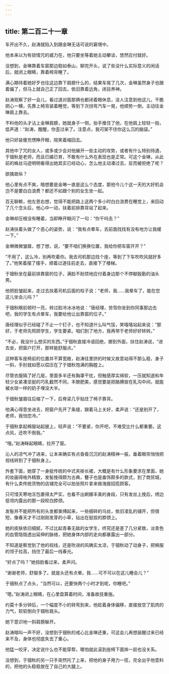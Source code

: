 ```yaml
---
---
---
```

title: 第二百二十一章
---




车开出不久，赵涛就陷入到跟金琳无话可说的窘境中。

他本来以为有锁情咒的威力在，他只要坐等着她主动攀谈，悠然应付就好。

没想到，金琳靠着车窗那边稳如泰山，聊完开头，说了些没什么实际意义的闲话后，就闭上眼睛，靠着椅背睡了。

满心期待着她好歹也往这边靠下肩膀什么的，结果车晃了几次，金琳虽然身子也跟着偏了，但马上就自己正了回去，依旧靠着远角，闭目养神。

赵涛观察了好一会儿，看过道对面那俩也都闭着眼休息，没人注意到他这儿，干脆把心一横，先靠上椅背装着睡觉，等到下次拐弯汽车一晃，他顺势一倒，主动往金琳肩上靠去。

不料他的头才沾上金琳肩膀，她就身子一侧，抬手推住了他，在他肩上轻轻一拍，低声道：“赵涛，醒醒，你歪过来了。注意点，我可架不住你这么沉的脑袋。”

他只好装傻充愣睁开眼，陪笑着缩回去。

其他中了咒的女人，或多或少会对他展开一些主动的攻势，或者有什么特别待遇，于钿秋是老师，而且已婚已育，不敢有什么外在表现也是正常。可这个金琳，从此前的蛛丝马迹明明看得出她其实已经动心，怎么他主动凑过去，反而被拒绝了呢？

欲擒故纵？

他心里有点不爽，暗想要是金琳一直是这么个态度，那他今儿个这一天的大好机会岂不是要白白浪费？都还不如跟个别的女生坐一起。

百无聊赖，他左思右想，觉得不能把路上这两个多小时白白浪费在睡觉上，来回动了几个念头后，他心中一动，扶着前排靠背站了起来。

金琳却压根没有睡着，当即睁开眼问了一句：“你干吗去？”

赵涛扶着头做了个恶心的姿势，说：“我有点晕车，去前面找找有没有地方让我缓一下。”

金琳微微皱眉，想了想，说，“要不咱们换换位置，我给你把车窗开开？”

“不用了，这么冷，别再吹着你。我去司机那边找个座，等到了下车吹吹风就好多了。”他笑着摆了摆手，顺着过道往前走去，直接下了楼梯。

于钿秋坐在最前排靠窗的位子，满脸不耐烦地应付着身边那个不停献殷勤的油头男。

他把脸皱起来，走过去扶着司机后面的柱子说：“老师，我……我晕车了，能在您这儿坐会儿吗？”

于钿秋眼前顿时一亮，转过脸冷冰冰地说：“唐经理，劳驾你坐到你同事那边去吧，我的学生有点晕车，我要给他让出靠窗的位子。”

唐经理似乎已经碰了不止一个钉子，也不知道什么叫气馁，笑嘻嘻站起来说：“那好，于老师先照顾学生，学生要紧。咱们到了地方，我再带于老师好好转转。”

“不必，我没什么想买的东西。”于钿秋直接冷语回绝，挪到外面，扶住赵涛说，“进去坐，把窗户打开，那样能舒服点。”

这种客车座椅前的位置并不算宽敞，赵涛往里挤的时候又故意站得不那么稳，身子一斜，手肘就如愿以偿压在了于钿秋饱满的胸膛上。

尽管衣服隔了好几层，里面多半还有胸罩干扰，但触感厚实绵软，一压就知道和年轻少女紧凑坚挺的巧乳截然不同，丰腴肥美，感觉要是把胳膊放在乳沟中间，就能被水球一样的奶子埋没大半。

于钿秋皱眉往后缩了一下，后脊梁几乎贴住了椅子靠背。

他满心得意坐进去，把窗户先开了条缝，跟着马上关好，柔声说：“还是别开了，老师，我怕您冷。”

于钿秋拿起棉服站起披上，轻声说：“不要紧，你开吧，不难受比什么都重要。这点风，还吹不倒我。”

“哦。”赵涛眯起眼睛，拉开了窗。

沁人的凉气冲了进来，让本来确实有点昏昏沉沉的赵涛精神一振，垂着眼帘悄悄把视线转到了于钿秋身上。

外套下面，她穿了一身挺传统的中式夹褂长裙，大概是有什么形象要求在里面，她的妆画得格外精致，发髻挽得颇为古典，簪子也是垂饰颇多的款式，到了商贸城，有什么卖传统货物的店铺完全可以拍张照片拿来做海报招揽顾客。

只可惜天寒地冻包裹得太严实，也看不出婀娜丰美的身段，只有发丝上挽后，绣边低领内露出的那一段皎白脖颈。

发髻并不能把所有的头发都束缚起来，一些细碎的乌丝，依旧凌乱的铺开，但很短，像春天才不过刚刚发芽的小草，钻出在挺拔的脖颈上。

她的皮肤依旧细腻，不过比起青春无敌的女学生，终究还是差了几分紧致，淡青色的血管隐隐透出延伸的脉络，把她身体内部的走向都暴露出一部分。

不知道是察觉到了他的视线，还是吹进的风确实太凉，于钿秋动了动身子，把棉服的领子拉高，挡住了最后一线春光。

“好点了吗？”她扭脸看过来，柔声问。

“谢谢老师，舒服多了。就是头还有点晕。我……可不可以在这儿睡会儿？”

于钿秋点了点头，“当然可以，还要快两个小时才到呢，你睡吧。”

“嗯。”赵涛闭上眼睛，在心里盘算着时间，准备故技重施。

约莫十多分钟后，一个幅度不小的转弯到来，他趁着身体偏移，直接放空了肌肉的力气，软软倒向于钿秋肩头。

她下意识地一斜肩膀躲开。

赵涛暗叫一声不好，没想到于钿秋的戒心比金琳还重，可这会儿再想装醒过来已经来不及，身体也彻底失去了重心。

他猛一咬牙，决定说什么也不能穿帮，哪怕就此滚到座椅下面摔一跤也没关系。

没想到，于钿秋的另一只手突然托了上来，把他的身子用力一揽，完全出乎他意料的，把他的头稳稳放在了自己的大腿上。